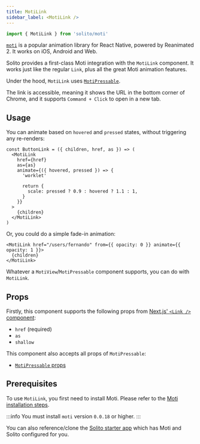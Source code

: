 ```yaml
---
title: MotiLink
sidebar_label: <MotiLink />
---
```


```ts
import { MotiLink } from 'solito/moti'
```

[`moti`](https://moti.fyi) is a popular animation library for React Native, powered by Reanimated 2. It works on iOS, Android and Web.

Solito provides a first-class Moti integration with the `MotiLink` component. It works just like the regular `Link`, plus all the great Moti animation features.

Under the hood, `MotiLink` uses [`MotiPressable`](https://moti.fyi/interactions/overview).

The link is accessible, meaning it shows the URL in the bottom corner of Chrome, and it supports `Command + Click` to open in a new tab.

## Usage

You can animate based on `hovered` and `pressed` states, without triggering any re-renders:

```tsx
const ButtonLink = ({ children, href, as }) => (
  <MotiLink
    href={href}
    as={as}
    animate={({ hovered, pressed }) => {
      'worklet'

      return {
        scale: pressed ? 0.9 : hovered ? 1.1 : 1,
      }
    }}
  >
    {children}
  </MotiLink>
)
```

Or, you could do a simple fade-in animation:

```tsx
<MotiLink href="/users/fernando" from={{ opacity: 0 }} animate={{ opacity: 1 }}>
  {children}
</MotiLink>
```

Whatever a `MotiView`/`MotiPressable` component supports, you can do with `MotiLink`.

## Props

Firstly, this component supports the following props from [Next.js' `<Link />` component](https://nextjs.org/docs/api-reference/next/link):

- `href` (required)
- `as`
- `shallow`

This component also accepts all props of `MotiPressable`:

- [`MotiPressable` props](https://moti.fyi/interactions/pressable#props)

## Prerequisites

To use `MotiLink`, you first need to install Moti. Please refer to the [Moti installation steps](https://moti.fyi/install).

:::info
You must install `moti` version `0.0.18` or higher.
:::

You can also reference/clone the [Solito starter app](https://github.com/nandorojo/solito/tree/master/example-monorepos/blank) which has Moti and Solito configured for you.

